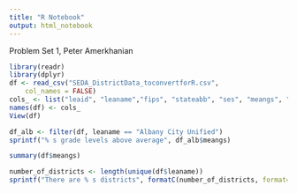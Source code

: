 ```yaml
---
title: "R Notebook"
output: html_notebook
---
```


Problem Set 1, Peter Amerkhanian 

```r
library(readr)
library(dplyr)
df <- read_csv("SEDA_DistrictData_toconvertforR.csv", 
    col_names = FALSE)
cols_ <- list("leaid", "leaname","fips", "stateabb", "ses", "meangs", "mnenrol", "top100")
names(df) <- cols_
View(df)
```

```r
df_alb <- filter(df, leaname == "Albany City Unified")
sprintf("% s grade levels above average", df_alb$meangs)
```
```r
summary(df$meangs)
```
```r

number_of_districts <- length(unique(df$leaname))
sprintf("There are % s districts", formatC(number_of_districts, format="f", big.mark=",", digits=0))
```


